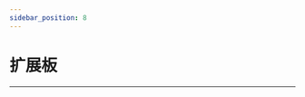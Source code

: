 ```yaml
---
sidebar_position: 8
---
```




# 扩展板
---

<cardbox>
  <card
    href="./expansion-board/"
    title="48合1哪吒科学套装"
    description="小小科学家(Starter Kit)套件是ELECFREAKS团队出品的micro:bit入门套件。
ElecFreaks Micro：bit 小小科学家专为那些学习电路和编程知识的人们而设计。 该套件提供了一些基本的电子元件，如LED，按钮，蜂鸣器，温度传感器，舵机和电机等。 Micro：bit小小科学家套件可以帮助您进入一个美好的电子世界。"
    img={expansion_board_Icon}
  />
</cardbox>
